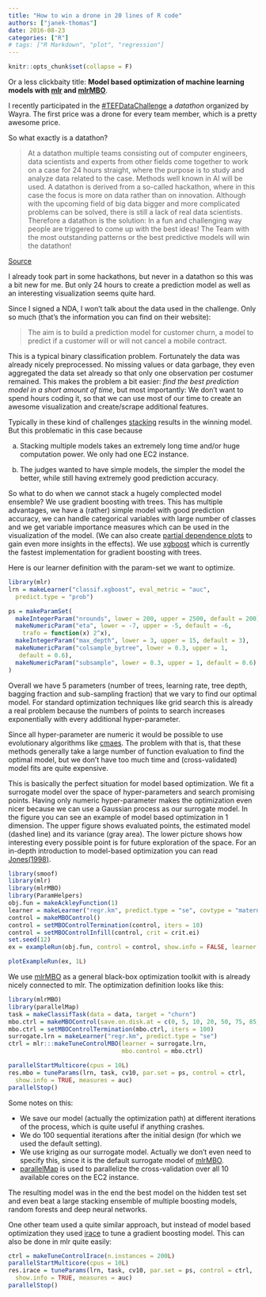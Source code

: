 ```yaml
---
title: "How to win a drone in 20 lines of R code"
authors: ["janek-thomas"]
date: 2016-08-23
categories: ["R"]
# tags: ["R Markdown", "plot", "regression"]
---
```


```r
knitr::opts_chunk$set(collapse = F)
```

Or a less clickbaity title: __Model based optimization of machine learning models with [mlr](https://github.com/mlr-org/mlr) and [mlrMBO](https://github.com/mlr-org/mlrMBO)__.

I recently participated in the [#TEFDataChallenge](http://www.tefdatachallenge.com/) a _datathon_ organized by Wayra. 
The first price was a drone for every team member, which is a pretty awesome price.

So what exactly is a datathon?

> At a datathon multiple teams consisting out of computer engineers, data scientists and experts from other fields come together to work on a case for 24 hours straight, where the purpose is to study and analyze data related to the case. Methods well known in AI will be used. A datathon is derived from a so-called hackathon, where in this case the focus is more on data rather than on innovation. Although with the upcoming field of big data bigger and more complicated problems can be solved, there is still a lack of real data scientists. Therefore a datathon is the solution: In a fun and challenging way people are triggered to come up with the best ideas! The Team with the most outstanding patterns or the best predictive models will win the datathon!

[Source](http://datathon.xomnia.com/what-is-a-datathon)

I already took part in some hackathons, but never in a datathon so this was a bit new for me. But
only 24 hours to create a prediction model as well as an interesting visualization seems quite hard.

Since I signed a NDA, I won't talk about the data used in the challenge. Only so much (that's the information you can find on their website): 

> The aim is to build a prediction model for customer churn, a model to predict if a customer will or will not cancel a mobile contract. 

This is a typical binary classification problem. Fortunately the data was already nicely preprocessed.
No missing values or data garbage, they even aggregated the data set already so that only one observation per costumer remained.
This makes the problem a bit easier: _find the best prediction model in a short amount of time_, but
most importantly: We don't want to spend hours coding it, so that we can use most of our time to 
create an awesome visualization and create/scrape additional features.

Typically in these kind of challenges [stacking](https://en.wikipedia.org/wiki/Ensemble_learning#Stacking) results in the winning model. But this problematic in this case because

a) Stacking multiple models takes an extremely long time and/or huge computation power. We only had one
EC2 instance.

b) The judges wanted to have simple models, the simpler the model the better, while still having extremely good prediction accuracy.

So what to do when we cannot stack a hugely complected model ensemble? We use gradient boosting with trees.
This has multiple advantages, we have a (rather) simple model with good prediction accuracy, we can handle
categorical variables with large number of classes and we get variable importance measures which can be
used in the visualization of the model. (We can also create [partial dependence plots](https://mlr-org.github.io/exploring-learner-predictions-with-partial-dependence/) to gain even more insights in the effects). We use [xgboost](https://github.com/dmlc/xgboost) which is currently the fastest implementation for gradient boosting with trees.

Here is our learner definition with the param-set we want to optimize.   
```r
library(mlr)
lrn = makeLearner("classif.xgboost", eval_metric = "auc", 
  predict.type = "prob")

ps = makeParamSet(
  makeIntegerParam("nrounds", lower = 200, upper = 2500, default = 200),
  makeNumericParam("eta", lower = -7, upper = -5, default = -6, 
    trafo = function(x) 2^x),
  makeIntegerParam("max_depth", lower = 3, upper = 15, default = 3),
  makeNumericParam("colsample_bytree", lower = 0.3, upper = 1, 
   default = 0.6),
  makeNumericParam("subsample", lower = 0.3, upper = 1, default = 0.6)
)
```

Overall we have 5 parameters (number of trees, learning rate, tree depth, bagging fraction and sub-sampling fraction) that we vary to find our optimal model.
For standard optimization techniques like grid search this is already a real problem because the numbers of points to search increases exponentially with every additional hyper-parameter.

Since all hyper-parameter are numeric it would be possible to use evolutionary algorithms like [cmaes](https://en.wikipedia.org/wiki/CMA-ES).
The problem with that is, that these methods generally take a large number of function evaluation to find the optimal model, but we don't have too much time and (cross-validated) model fits are quite expensive.

This is basically the perfect situation for model based optimization. We fit a surrogate model over
the space of hyper-parameters and search promising points. Having only numeric hyper-parameter makes the optimization 
even nicer because we can use a Gaussian process as our surrogate model. In the figure you can see an example of model based optimization in 1 dimension. The upper figure shows evaluated points, the estimated model (dashed line) and its variance (gray area). The lower picture shows how interesting every possible point is for future exploration of the space. 
For an in-depth introduction to model-based optimization you can read [Jones(1998)](http://www.ressources-actuarielles.net/EXT/ISFA/1226.nsf/0/f84f7ac703bf5862c12576d8002f5259/$FILE/Jones98.pdf).

```r
library(smoof)
library(mlr)
library(mlrMBO)
library(ParamHelpers)
obj.fun = makeAckleyFunction(1)
learner = makeLearner("regr.km", predict.type = "se", covtype = "matern5_2", control = list(trace = FALSE))
control = makeMBOControl()
control = setMBOControlTermination(control, iters = 10)
control = setMBOControlInfill(control, crit = crit.ei)
set.seed(12)
ex = exampleRun(obj.fun, control = control, show.info = FALSE, learner = learner)
```

```r
plotExampleRun(ex, 1L)
```

We use [mlrMBO](https://github.com/mlr-org/mlrMBO) as a general black-box optimization toolkit with is already nicely connected to mlr. The optimization definition looks like this:

```r
library(mlrMBO)
library(parallelMap)
task = makeClassifTask(data = data, target = "churn")
mbo.ctrl = makeMBOControl(save.on.disk.at = c(0, 5, 10, 20, 50, 75, 85, 95))
mbo.ctrl = setMBOControlTermination(mbo.ctrl, iters = 100)
surrogate.lrn = makeLearner("regr.km", predict.type = "se")
ctrl = mlr:::makeTuneControlMBO(learner = surrogate.lrn, 
                                mbo.control = mbo.ctrl)

parallelStartMulticore(cpus = 10L)
res.mbo = tuneParams(lrn, task, cv10, par.set = ps, control = ctrl, 
  show.info = TRUE, measures = auc)
parallelStop()
```

Some notes on this:

- We save our model (actually the optimization path) at different iterations of the process, which is quite useful if anything crashes.
- We do 100 sequential iterations after the initial design (for which we used the default setting).
- We use kriging as our surrogate model. Actually we don't even need to specify this, since it is the default surrogate model of [mlrMBO](https://github.com/mlr-org/mlrMBO).
- [parallelMap](https://github.com/berndbischl/parallelMap) is used to parallelize the cross-validation over all 10 available cores on the EC2 instance.

The resulting model was in the end the best model on the hidden test set and even beat a large stacking ensemble of
multiple boosting models, random forests and deep neural networks.

One other team used a quite similar approach, but instead of model based optimization they used [irace](http://iridia.ulb.ac.be/irace/) to tune a gradient boosting model. This can also be done in mlr quite easily:

```r
ctrl = makeTuneControlIrace(n.instances = 200L)
parallelStartMulticore(cpus = 10L)
res.irace = tuneParams(lrn, task, cv10, par.set = ps, control = ctrl, 
  show.info = TRUE, measures = auc)
parallelStop()
```
